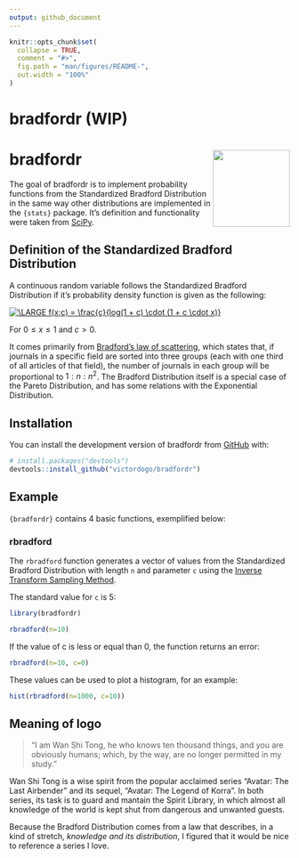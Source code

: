 ```yaml
---
output: github_document
---
```


<!-- README.md is generated from README.Rmd. Please edit that file -->

```r
knitr::opts_chunk$set(
  collapse = TRUE,
  comment = "#>",
  fig.path = "man/figures/README-",
  out.width = "100%"
)
```

# bradfordr (WIP)

<!-- badges: start -->

# bradfordr <img src='man/figures/logo.png' align="right" height="138" />

<!-- badges: end -->

The goal of bradfordr is to implement probability functions from the Standardized Bradford Distribution in the same way other distributions are implemented in the `{stats}` package. It's definition and functionality were taken from [SciPy](https://docs.scipy.org/doc/scipy/reference/generated/scipy.stats.bradford.html).

## Definition of the Standardized Bradford Distribution

A continuous random variable follows the Standardized Bradford Distribution if it's probability density function is given as the following:

<a href="https://www.codecogs.com/eqnedit.php?latex=\bg_white&space;\fn_cm&space;\LARGE&space;f(x;c)&space;=&space;\frac{c}{log(1&space;&plus;&space;c)&space;\cdot&space;(1&space;&plus;&space;c&space;\cdot&space;x)}" target="_blank"><img src="https://latex.codecogs.com/gif.latex?\bg_white&space;\fn_cm&space;\LARGE&space;f(x;c)&space;=&space;\frac{c}{log(1&space;&plus;&space;c)&space;\cdot&space;(1&space;&plus;&space;c&space;\cdot&space;x)}" title="\LARGE f(x;c) = \frac{c}{log(1 + c) \cdot (1 + c \cdot x)}" /></a>

For $0 \leq x \leq 1$ and $c > 0$.

It comes primarily from [Bradford's law of scattering](https://docs.scipy.org/doc/scipy/reference/generated/scipy.stats.bradford.html), which states that, if journals in a specific field are sorted into three groups (each with one third of all articles of that field), the number of journals in each group will be proportional to $1:n:n^2$. The Bradford Distribution itself is a special case of the Pareto Distribution, and has some relations with the Exponential Distribution.

## Installation

You can install the development version of bradfordr from [GitHub](github.com) with:

``` r
# install.packages("devtools")
devtools::install_github("victordogo/bradfordr")

```

## Example

`{bradfordr}` contains 4 basic functions, exemplified below:

### rbradford

The `rbradford` function generates a vector of values from the Standardized Bradford Distribution with length `n` and parameter `c` using the [Inverse Transform Sampling Method](https://en.wikipedia.org/wiki/Inverse_transform_sampling).

The standard value for `c` is 5:

```r
library(bradfordr)

rbradford(n=10)

```

If the value of c is less or equal than 0, the function returns an error:

```r

rbradford(n=10, c=0)

```

These values can be used to plot a histogram, for an example:

```r
hist(rbradford(n=1000, c=10))
```


## Meaning of logo

> "I am Wan Shi Tong, he who knows ten thousand things, and you are obviously humans; which, by the way, are no longer permitted in my study."

Wan Shi Tong is a wise spirit from the popular acclaimed series "Avatar: The Last Airbender" and its sequel, "Avatar: The Legend of Korra". In both series, its task is to guard and mantain the Spirit Library, in which almost all knowledge of the world is kept shut from dangerous and unwanted guests.

Because the Bradford Distribution comes from a law that describes, in a kind of stretch, *knowledge and its distribution*, I figured that it would be nice to reference a series I love.
